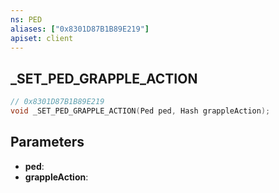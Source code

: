 ```yaml
---
ns: PED
aliases: ["0x8301D87B1B89E219"]
apiset: client
---
```

## _SET_PED_GRAPPLE_ACTION

```c
// 0x8301D87B1B89E219
void _SET_PED_GRAPPLE_ACTION(Ped ped, Hash grappleAction);
```


## Parameters
* **ped**:
* **grappleAction**: